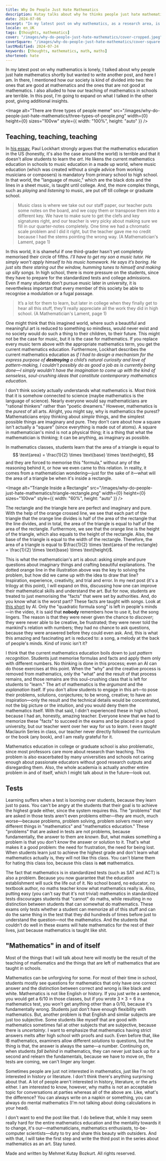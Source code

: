 ```yaml
---
title: Why Do People Just Hate Mathematics
description: Kutay talks about why he thinks people just hate mathematics, finding teaching of mathematics the main culprit.
date: 2024-07-06
excerpt: "In my latest post on why mathematics, as a research area, is lonely, I talked about why people just hate mathematics shortly but wanted to write another post, and here I am. In there, I mentioned how our society is kind of divided into two: the ones that are good at mathematics and the ones that are not good at mathematics. I also alluded to how our teaching of mathematics in schools are terrible. In this post, I'm going to expand on what I talked in the other post, giving additional insights."
locale: en_UK
tags: [thoughts, mathematics]
cover: "/images/why-do-people-just-hate-mathematics/cover-cropped.jpeg"
coverSquare: "/images/why-do-people-just-hate-mathematics/cover-square.png"
lastModified: 2024-07-24
keywords: [thoughts, mathematics, math, maths]
shortened: hate
---
```

In my latest post on why mathematics is lonely, I talked about why people just hate mathematics shortly but wanted to write another post, and here I am. In there, I mentioned how our society is kind of divided into two: the ones that are good at mathematics and the ones that are not good at mathematics. I also alluded to how our teaching of mathematics in schools are terrible. In this post, I'm going to  expand on what I talked in the other post, giving additional insights.

<Image
  alt="There are three types of people meme"
  src="/images/why-do-people-just-hate-mathematics/three-types-of-people.png"
  width={0}
  height={0}
  sizes="100vw"
  style={{ width: "100%", height: "auto" }}
/>

## Teaching, teaching, teaching

In [his essay](http://web.archive.org/web/20240603135346/https://maa.org/sites/default/files/pdf/devlin/LockhartsLament.pdf), Paul Lockhart strongly argues that the mathematics education in the US (honestly, it's also the case around the world) is terrible and that it doesn't allow students to learn the *art*. He likens the current mathematics education in schools to music education in a made up world, where music education (which was created without a single advice from working musicians or composers) is mandatory from primary school to high school. In that world, the "language of music," which are the black dots and the lines in a sheet music, is taught until college. And, the more complex things, such as *playing* and *listening* to music, are put off till college or graduate school.

> Music class is where we take out our staff paper, our teacher puts some notes on the board, and we copy them or transpose them into a different key. We have to make sure to get the clefs and key signatures right, and our teacher is very picky about making sure we fill in our quarter-notes completely. One time we had a chromatic scale problem and I did it right, but the teacher gave me no credit because I had the stems pointing the wrong way. (A Mathematician's Lament, page 1)

In this world, it is shameful if one third-grader hasn't yet completely memorised their circle of fifths. *I’ll have to get my son a music tutor. He simply won’t apply himself to his music homework. He says it’s boring. He just sits there staring out the window, humming tunes to himself and making up silly songs.* In high school, there is more pressure on the students, since they have to prepare for the standardized tests and college admissions. Even if many students don't pursue music later in university, it is nevertheless important that every member of this society be able to recognise a modulation or a fugal passage.

> It’s a lot for them to learn, but later in college when they finally get to hear all this stuff, they’ll really appreciate all the work they did in high school. (A Mathematician's Lament, page 1)

One might think that this imagined world, where such a beautiful and meaningful art is reduced to something so mindless, would never exist and no society would do such a thing to their children, to their future. This might not be the case for music, but it is the case for mathematics. If you replace every music term above with the appropriate mathematics term, you get the current mathematics education. Furthermore, Lockhart describes the current mathematics education as *if I had to design a mechanism for the express purpose of **destroying** a child’s natural curiosity and love of pattern-making, I couldn’t possibly do as good a job as is currently being done—I simply wouldn’t have the imagination to come up with the  kind of senseless, soul-crushing ideas that constitute contemporary mathematics education*.

I don't think society actually understands what mathematics is. Most think that it is somehow connected to science (maybe mathematics is the language of science). Nearly everyone would say mathematicians are "rational thinkers" rather than "poetic dreamers." However, mathematics is the *purest* of all arts. Alright, you might say, why is mathematics the purest? Mathematicians enjoy thinking about *simple* things, and the simplest possible things are imaginary and pure. They don't care about how a square isn't actually a "square" (since everything is made out of atoms). A square in mathematician's mind is not a physical thing; it is a thing that what the mathematician is thinking; it can be anything, as imaginary as possible.

In mathematics classes, students learn that the area of a triangle is equal to
$$
\text{area} = \frac{1}{2} \times \text{base} \times \text{height},
$$
and they are forced to memorise this "formula," without any of the reasoning behind it, or how we even came to this relation. In reality, it comes from a mathematician wondering—just for the sake of it—what will the area of a triangle be when it's inside a rectangle.

<Image
  alt="Triangle Inside a Rectangle"
  src="/images/why-do-people-just-hate-mathematics/triangle-rectangle.png"
  width={0}
  height={0}
  sizes="100vw"
  style={{ width: "60%", height: "auto" }}
/>

The rectangle and the triangle here are perfect and imaginary and pure. With the help of the orange crossed line, we see that each part of the triangle that the orange line divides is half of the area of the rectangle that the line divides, and in total, the area of the triangle is equal to half of the area of the rectangle. Furthermore, we see that the orange line is the height of the triangle, which also equals to the height of the rectangle. Also, the base of the triangle is equal to the width of the rectangle. Therefore, the area of a triangle is equal to $\frac{1}{2} \times \text{area of the rectangle} = \frac{1}{2} \times \text{base} \times \text{height}$.

This is what the mathematician's art is about: asking simple and pure questions about imaginary things and crafting beautiful explanations. The dotted orange line in the illustration above was the key to solving the problem, but how did we came up with the idea to draw that line? Inspiration, experience, creativity, and trial and error. In my next post (it's a trilogy at this point), I will expand on this, discussing how one can improve their mathematical skills and understand the art. But for now, students are treated to just memorising the "facts" that were set by authorities. And, do you know what is the worst part? These facts are taught with *songs*. Look at [this short](https://www.youtube.com/shorts/uvHbA8YwsyY) by Al. Only the "quadratic formula song" is left in people's minds—in the video, it is said that **nobody** remembers how to use it, but the song lingers. The reason is that they were never given the chance to *discover*; they were never able to be creative, be frustrated; they were never told the mankind's relation with numbers; they had no chance to ask questions, because they were answered before they could even ask. And, this is what this amazing and fascinating art is reduced to: a song, a melody at the back of people's minds. Kind of ironic isn't it?

I think that the current mathematics education boils down to just *pattern recognition*. Students just memorise formulas and facts and apply them only with different numbers. No thinking is done in this process; even an AI can do those exercises at this point. When the "why" and the creative process is removed from mathematics, only the "what" and the result of that process remains, and those remains are this soul-crushing class that is left for students to "learn." The art of mathematics is the *argumant* and the *explanation* itself. If you don't allow students to engage in this art—to pose their problems, solutions, conjectures; to be wrong, creative; to have an inspiration—only the result and the technical details would be concentrated, not the big picture or the intuition, and you would deny them the mathematics itself. With that said, I didn't experienced these in high school, because I had an, honestly, amazing teacher. Everyone knew that we had to memorize these "facts" to succeed in the exams and be placed in a good university, but our teacher went over her way for us to *learn*. I even *taught* <Link href="/posts/maclaurin-series">Maclaurin Series</Link> in class, our teacher never directly followed the curriculum or the book (any book), and I am really grateful 
for it.

Mathematics education in college or graduate school is also problematic, since most professors care more about research than teaching. This problem is also exacerbated by many universities and schools not caring enough about passionate educators without good research outputs and disregarding them. Also, the whole academia is actually another entire problem in and of itself, which I might talk about in the future—look out.

## Tests

Learning suffers when a test is looming over students, because they learn just to pass. You can't be angry at the students that their goal is to achieve the highest grade either, since the system requires this. The "problems" that are asked in those tests aren't even problems either—they are much, much worse—because problems, problem solving, problem solvers mean very different things in "mathematics" and "mathematics education." These "problems" that are asked in tests are not problems, because fundamentally, the answer to them are *known*. But, what makes something a problem is that you don't *know* the answer or solution to it. That's what makes it a good problem: the need for frustration, the need for being lost. When students learn just to achieve the highest grade and don't learn what mathematics actually is, they will not like this class. You can't blame them for hating this class too, because this class is **not** mathematics.

The fact that mathematics is in standardized tests (such as SAT and ACT) is also a problem. Because you now guarantee that the education establishment will suck the life out of it. No school board, no educator, no textbook author, no maths teacher know what mathematics really is. Also, putting easy (you can't say that it's not trivial) mathematics in standardized tests discourages students that "cannot" do maths, while resulting in no distinction between students that can somewhat do mathematics. These exams only tests whether a student can memorize all of this stuff and can do the same thing in the test that they did hundreds of times before just to understand the question—not the mathematics. And the students that couldn't do well in these exams will hate mathematics for the rest of their lives,
just because mathematics is taught like <span className="blur-[1.75px]">shit</span>.

## "Mathematics" in and of itself

Most of the things that I will talk about here will mostly be the result of the teaching of mathematics and the things that are left of mathematics that are taught in schools.

Mathematics can be unforgiving for some. For most of their time in school, students mostly see questions for mathematics that only have one correct answer and the distinction between correct and wrong is like black and white. Mathematics is not like English or history. If you just write a sentence, you would get a 6/10 in those classes, but if you wrote $3 \times 3 = 6$ in a mathematics test, you won't get anything other than a 0/10, because it's fundamentally wrong. Students just don't have enough flexibility with mathematics. But, another problem is that English and similar subjects are just too subjective. Some students like myself that are good with mathematics sometimes fail at other subjects that are subjective, because there is *uncertainty*. I want to emphasize that mathematics having strict answers melts after high school with proofs and such. Even before that, like IB mathematics, examiners allow different *solutions* to questions, but the thing is that, the answer is always the same—a number. Continuing on, when students *fall behind* in mathematics, they can never just back up for a second and relearn the fundamentals, because we have to move on, the tests are coming, we can't linger any longer.

Sometimes people are just not interested in mathematics, just like I'm not interested in history or literature. I don't think there's anything surprising about that. A lot of people aren't interested in history, literature, or the arts either. I am interested to know, however, why maths is not an acceptable topic for conversations at parties whereas all of the above are. Like, what's the difference? You can always write on a napkin or something, you can always do mental mathematics (I'm not talking about doing calculations in your head).

I don't want to end the post like that. I do believe that, while it may seem really hard for the entire mathematics education and the mentality towards it to change, it's our—mathematicians, mathematics enthusiasts, to-be-computer scientists—duty to try and share this beauty with outsiders. And with that, I will take the first step and write the third post in the series about mathematics as an art. Stay tuned.

Made and written by Mehmet Kutay Bozkurt. All rights reserved.